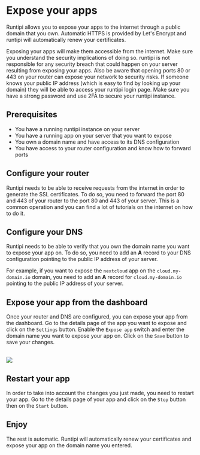 
# Expose your apps

Runtipi allows you to expose your apps to the internet through a public domain that you own. Automatic HTTPS is provided by Let's Encrypt and runtipi will automatically renew your certificates.

<Callout type="warning">
  Exposing your apps will make them accessible from the internet. Make sure you understand the
  security implications of doing so. runtipi is not responsible for any security breach that could
  happen on your server resulting from exposing your apps.
</Callout>
<Callout type="warning">
  Also be aware that opening ports 80 or 443 on your router can expose your network to security
  risks. If someone knows your public IP address (which is easy to find by looking up your domain)
  they will be able to access your runtipi login page. Make sure you have a strong password and
  use 2FA to secure your runtipi instance.
</Callout>

## Prerequisites

- You have a running runtipi instance on your server
- You have a running app on your server that you want to expose
- You own a domain name and have access to its DNS configuration
- You have access to your router configuration and know how to forward ports

## Configure your router

Runtipi needs to be able to receive requests from the internet in order to generate the SSL certificates.
To do so, you need to forward the port 80 and 443 of your router to the port 80 and 443 of your server.
This is a common operation and you can find a lot of tutorials on the internet on how to do it.

## Configure your DNS

Runtipi needs to be able to verify that you own the domain name you want to expose your app on. To do so, you need to add an **A** record to your DNS configuration pointing to the public IP address of your server.

For example, if you want to expose the `nextcloud` app on the `cloud.my-domain.io` domain, you need to add an **A** record for `cloud.my-domain.io` pointing to the public IP address of your server.

## Expose your app from the dashboard

Once your router and DNS are configured, you can expose your app from the dashboard. Go to the details page of the app you want to expose and click on the `Settings` button.
Enable the `Expose app` switch and enter the domain name you want to expose your app on. Click on the `Save` button to save your changes.

<br />
<Image src="/images/expose-your-apps/expose-settings.png" width={704} height={200} />

## Restart your app

In order to take into account the changes you just made, you need to restart your app. Go to the details page of your app and click on the `Stop` button then on the `Start` button.

## Enjoy

The rest is automatic. Runtipi will automatically renew your certificates and expose your app on the domain name you entered.
